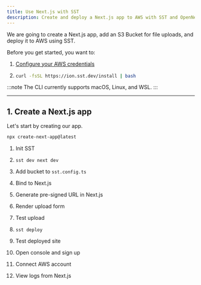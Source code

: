 ```yaml
---
title: Use Next.js with SST
description: Create and deploy a Next.js app to AWS with SST and OpenNext.
---
```


We are going to create a Next.js app, add an S3 Bucket for file uploads, and deploy it to AWS using SST.

Before you get started, you want to:

1. [Configure your AWS credentials](https://docs.sst.dev/advanced/iam-credentials#loading-from-a-file)

2. ```bash title="Install SST"
   curl -fsSL https://ion.sst.dev/install | bash
   ```

:::note
The CLI currently supports macOS, Linux, and WSL.
:::

---

## 1. Create a Next.js app

Let's start by creating our app.

```bash
npx create-next-app@latest
```

1. Init SST

1. `sst dev next dev`

1. Add bucket to `sst.config.ts`

1. Bind to Next.js

1. Generate pre-signed URL in Next.js

1. Render upload form

1. Test upload

1. `sst deploy`

1. Test deployed site

1. Open console and sign up

1. Connect AWS account

1. View logs from Next.js
